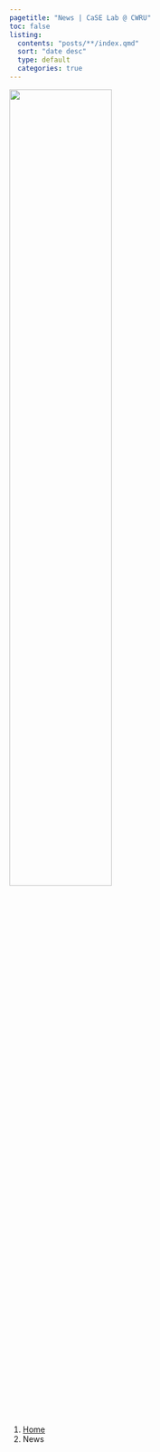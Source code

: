 ```yaml
---
pagetitle: "News | CaSE Lab @ CWRU"
toc: false
listing:
  contents: "posts/**/index.qmd"
  sort: "date desc"
  type: default
  categories: true
---
```


![](./img/lab-logo-a.png){width="60%"}

```{=html}
<nav aria-label="breadcrumb">
  <ol class="breadcrumb">
    <li class="breadcrumb-item"><a href="index.html">Home</a></li>
    <li class="breadcrumb-item active" aria-current="page">News</li>
  </ol>
</nav>
```

